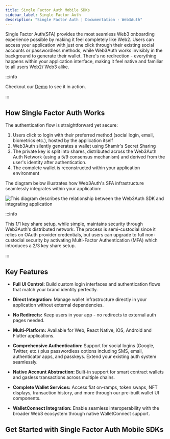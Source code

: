 ```yaml
---
title: Single Factor Auth Mobile SDKs
sidebar_label: Single Factor Auth
description: "Single Factor Auth | Documentation - Web3Auth"
---
```



Single Factor Auth(SFA) provides the most seamless Web3 onboarding experience possible by making it
feel completely like Web2. Users can access your application with just one click through their
existing social accounts or passwordless methods, while Web3Auth works invisibly in the background
to generate their wallet. There's no redirection - everything happens within your application
interface, making it feel native and familiar to all users Web2/ Web3 alike.

:::info

Checkout our [Demo](https://demo-sfa.web3auth.io) to see it in action.

:::

## How Single Factor Auth Works

The authentication flow is straightforward yet secure:

1. Users click to login with their preferred method (social login, email, biometrics etc.), hosted
   by the application itself
2. Web3Auth silently generates a wallet using Shamir's Secret Sharing
3. The private key is split into shares, distributed across the Web3Auth Auth Network (using a 5/9
   consensus mechanism) and derived from the user's identity after authentication.
4. The complete wallet is reconstructed within your application environment

The diagram below illustrates how Web3Auth's SFA infrastructure seamlessly integrates within your
application:

<picture>
  <source srcset={SFAInfraLight} media="(prefers-color-scheme: light)" />
  <source srcset={SFAInfraDark} media="(prefers-color-scheme: dark)" />
  <img
    src={SFAInfraLight}
    style={{ display: "block", maxHeight: "600px", margin: "20px auto" }}
    alt="This diagram describes the relationship between the Web3Auth SDK and integrating application"
  />
</picture>

:::info

This 1/1 key share setup, while simple, maintains security through Web3Auth's distributed network.
The process is semi-custodial since it relies on OAuth provider credentials, but users can upgrade
to full non-custodial security by activating Multi-Factor Authentication (MFA) which introduces a
2/3 key share setup.

:::

## Key Features

- **Full UI Control:** Build custom login interfaces and authentication flows that match your brand
  identity perfectly.

- **Direct Integration:** Manage wallet infrastructure directly in your application without external
  dependencies.

- **No Redirects:** Keep users in your app - no redirects to external auth pages needed.

- **Multi-Platform:** Available for Web, React Native, iOS, Android and Flutter applications.

- **Comprehensive Authentication:** Support for social logins (Google, Twitter, etc.) plus
  passwordless options including SMS, email, authenticator apps, and passkeys. Extend your existing
  auth system seamlessly.

- **Native Account Abstraction:** Built-in support for smart contract wallets and gasless
  transactions across multiple chains.

- **Complete Wallet Services:** Access fiat on-ramps, token swaps, NFT displays, transaction
  history, and more through our pre-built wallet UI components.

- **WalletConnect Integration:** Enable seamless interoperability with the broader Web3 ecosystem
  through native WalletConnect support.

## Get Started with Single Factor Auth Mobile SDKs

<SFACards />
